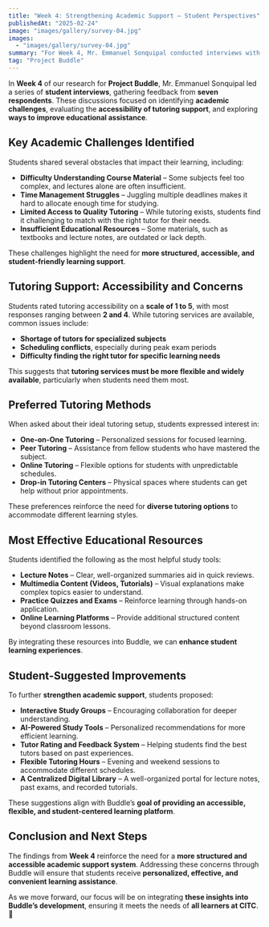 ```yaml
---
title: "Week 4: Strengthening Academic Support — Student Perspectives"
publishedAt: "2025-02-24"
image: "images/gallery/survey-04.jpg"
images:
  - "images/gallery/survey-04.jpg"
summary: "For Week 4, Mr. Emmanuel Sonquipal conducted interviews with seven students, gathering insights on academic challenges and preferred tutoring methods. This week’s findings emphasize the need for improved accessibility and tailored learning support."
tag: "Project Buddle"
---
```


In **Week 4** of our research for **Project Buddle**, Mr. Emmanuel Sonquipal led a series of **student interviews**, gathering feedback from **seven respondents**. These discussions focused on identifying **academic challenges**, evaluating the **accessibility of tutoring support**, and exploring **ways to improve educational assistance**.

## **Key Academic Challenges Identified**  
Students shared several obstacles that impact their learning, including:  
- **Difficulty Understanding Course Material** – Some subjects feel too complex, and lectures alone are often insufficient.  
- **Time Management Struggles** – Juggling multiple deadlines makes it hard to allocate enough time for studying.  
- **Limited Access to Quality Tutoring** – While tutoring exists, students find it challenging to match with the right tutor for their needs.  
- **Insufficient Educational Resources** – Some materials, such as textbooks and lecture notes, are outdated or lack depth.  

These challenges highlight the need for **more structured, accessible, and student-friendly learning support**.

## **Tutoring Support: Accessibility and Concerns**  
Students rated tutoring accessibility on a **scale of 1 to 5**, with most responses ranging between **2 and 4**. While tutoring services are available, common issues include:  
- **Shortage of tutors for specialized subjects**  
- **Scheduling conflicts**, especially during peak exam periods  
- **Difficulty finding the right tutor for specific learning needs**  

This suggests that **tutoring services must be more flexible and widely available**, particularly when students need them most.

## **Preferred Tutoring Methods**  
When asked about their ideal tutoring setup, students expressed interest in:  
- **One-on-One Tutoring** – Personalized sessions for focused learning.  
- **Peer Tutoring** – Assistance from fellow students who have mastered the subject.  
- **Online Tutoring** – Flexible options for students with unpredictable schedules.  
- **Drop-in Tutoring Centers** – Physical spaces where students can get help without prior appointments.  

These preferences reinforce the need for **diverse tutoring options** to accommodate different learning styles.

## **Most Effective Educational Resources**  
Students identified the following as the most helpful study tools:  
- **Lecture Notes** – Clear, well-organized summaries aid in quick reviews.  
- **Multimedia Content (Videos, Tutorials)** – Visual explanations make complex topics easier to understand.  
- **Practice Quizzes and Exams** – Reinforce learning through hands-on application.  
- **Online Learning Platforms** – Provide additional structured content beyond classroom lessons.  

By integrating these resources into Buddle, we can **enhance student learning experiences**.

## **Student-Suggested Improvements**  
To further **strengthen academic support**, students proposed:  
- **Interactive Study Groups** – Encouraging collaboration for deeper understanding.  
- **AI-Powered Study Tools** – Personalized recommendations for more efficient learning.  
- **Tutor Rating and Feedback System** – Helping students find the best tutors based on past experiences.  
- **Flexible Tutoring Hours** – Evening and weekend sessions to accommodate different schedules.  
- **A Centralized Digital Library** – A well-organized portal for lecture notes, past exams, and recorded tutorials.  

These suggestions align with Buddle’s **goal of providing an accessible, flexible, and student-centered learning platform**.

## **Conclusion and Next Steps**  
The findings from **Week 4** reinforce the need for a **more structured and accessible academic support system**. Addressing these concerns through Buddle will ensure that students receive **personalized, effective, and convenient learning assistance**.  

As we move forward, our focus will be on integrating **these insights into Buddle’s development**, ensuring it meets the needs of **all learners at CITC**. 🚀
